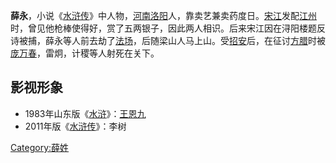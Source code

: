 {{Otheruses|subject=水滸人物|other=同名的蜀漢將領薛永|薛永 (蜀漢)}}
{{unreferenced|time=2019-06-14T14:28:00+00:00}}
{{水浒人物 |
  人物姓名 = 薛永 |
  座次 = 84，地煞星 |
  星名 = 地幽星 |
  绰号 = 病大虫 |
  身份 = 江湖卖艺郎中 |
  梁山职司 = 步军将校 |
  出场回目 = 036 |
}}

'''薛永'''，小说《[[水浒传|水浒传]]》中人物，[[河南|河南]][[洛阳|洛阳]]人，靠卖艺兼卖药度日。[[宋江|宋江]]发配[[江州|江州]]时，曾见他枪棒使得好，赏了五两银子，因此两人相识。后来宋江因在浔阳楼题反诗被捕，薛永等人前去劫了[[法场|法场]]，后随梁山人马上山。受[[招安|招安]]后，在征讨[[方腊|方腊]]时被[[庞万春|庞万春]]，雷炯，计稷等人射死在关下。

== 影视形象 ==
*1983年山东版《[[水浒_(电视剧)|水浒]]》：[[王恩九|王恩九]]
*2011年版《[[水浒传_(2011年电视剧)|水浒传]]》：李树

{{108将}}
{{Fict-char-stub}}

[[Category:薛姓|Category:薛姓]]